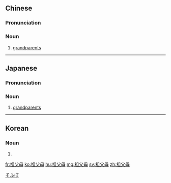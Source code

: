 ==Chinese==
{{zh-forms|type=12}}

===Pronunciation===
{{zh-pron
|m=zǔfùmǔ
|c=zou2 fu6 mou5
|cat=n
}}

===Noun===
{{zh-noun}}

# [[grandparents]]

{{zh-cat|Family}}

----

==Japanese==
{{ja-kanjitab|そ|ふ|ぼ|yomi=o}}

===Pronunciation===
{{ja-pron|そふぼ|y=o}}

===Noun===
{{ja-noun|そふぼ}}

# [[grandparents]]

[[Category:ja:Family|そふぼ]]

----

==Korean==
{{ko-hanjatab}}

===Noun===
{{ko-noun|hj|hangeul=조부모}}

# {{hanja form of|조부모|[[grandparents]]}}

[[fr:祖父母]]
[[ko:祖父母]]
[[hu:祖父母]]
[[mg:祖父母]]
[[sv:祖父母]]
[[zh:祖父母]]
